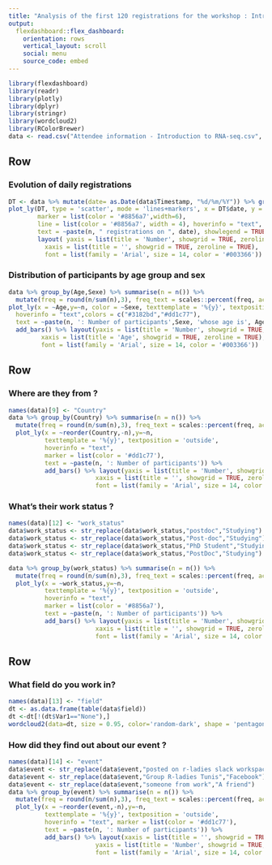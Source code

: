 ```yaml
---
title: "Analysis of the first 120 registrations for the workshop : Introduction to RNA-seq"
output: 
  flexdashboard::flex_dashboard:
    orientation: rows
    vertical_layout: scroll
    social: menu
    source_code: embed
---
```


<style>                     
.navbar {
  background-color:#62228C;
  border-color:white;
}
.navbar-brand {
color:white!important;
}
</style>                    

```r
library(flexdashboard)
library(readr)
library(plotly)
library(dplyr)
library(stringr)
library(wordcloud2)
library(RColorBrewer)
data <- read.csv("Attendee information - Introduction to RNA-seq.csv", sep = ";")
```
Row
-------------------------------------
    
### Evolution of daily registrations
```r
DT <- data %>% mutate(date= as.Date(data$Timestamp, "%d/%m/%Y")) %>% group_by(date) %>% summarise(n = n())
plot_ly(DT, type = 'scatter', mode = 'lines+markers', x = DT$date, y = DT$n, 
        marker = list(color = '#8856a7',width=6),
        line = list(color = '#8856a7', width = 4), hoverinfo = "text",
        text = ~paste(n, " registrations on ", date), showlegend = TRUE) %>% 
        layout( yaxis = list(title = 'Number', showgrid = TRUE, zeroline = TRUE),
          xaxis = list(title = '', showgrid = TRUE, zeroline = TRUE),
          font = list(family = 'Arial', size = 14, color = '#003366'))
```

### Distribution of participants by age group and sex
```r
data %>% group_by(Age,Sexe) %>% summarise(n = n()) %>% 
  mutate(freq = round(n/sum(n),3), freq_text = scales::percent(freq, accuracy = 0.1)) %>% 
plot_ly(x = ~Age,y=~n, color = ~Sexe, texttemplate = '%{y}', textposition = 'outside',
  hoverinfo = "text",colors = c("#3182bd","#dd1c77"),
  text = ~paste(n, ': Number of participants',Sexe, 'whose age is', Age)) %>%
  add_bars() %>% layout(yaxis = list(title = 'Number', showgrid = TRUE, zeroline = TRUE),
         xaxis = list(title = 'Age', showgrid = TRUE, zeroline = TRUE),
         font = list(family = 'Arial', size = 14, color = '#003366'))
```

Row
-------------------------------------
   
### Where are they from ?
```r
names(data)[9] <- "Country"
data %>% group_by(Country) %>% summarise(n = n()) %>% 
  mutate(freq = round(n/sum(n),3), freq_text = scales::percent(freq, accuracy = 0.1)) %>%
  plot_ly(x = ~reorder(Country,-n),y=~n,
          texttemplate = '%{y}', textposition = 'outside',
          hoverinfo = "text",
          marker = list(color = '#dd1c77'),
          text = ~paste(n, ': Number of participants')) %>%
          add_bars() %>% layout(yaxis = list(title = 'Number', showgrid = TRUE, zeroline = TRUE),
                        xaxis = list(title = '', showgrid = TRUE, zeroline = TRUE),
                        font = list(family = 'Arial', size = 14, color = '#003366'))
```   
 
### What's their work status ?
```r
names(data)[12] <- "work_status"
data$work_status <- str_replace(data$work_status,"postdoc","Studying")
data$work_status <- str_replace(data$work_status,"Post-doc","Studying")
data$work_status <- str_replace(data$work_status,"PhD Student","Studying")
data$work_status <- str_replace(data$work_status,"PostDoc","Studying")

data %>% group_by(work_status) %>% summarise(n = n()) %>% 
  mutate(freq = round(n/sum(n),3), freq_text = scales::percent(freq, accuracy = 0.1)) %>%
  plot_ly(x = ~work_status,y=~n,
          texttemplate = '%{y}', textposition = 'outside',
          hoverinfo = "text",
          marker = list(color = '#8856a7'),
          text = ~paste(n, ': Number of participants')) %>%
          add_bars() %>% layout(yaxis = list(title = 'Number', showgrid = TRUE, zeroline = TRUE),
                        xaxis = list(title = '', showgrid = TRUE, zeroline = TRUE),
                        font = list(family = 'Arial', size = 14, color = '#003366'))

```

Row
-------------------------------------
### What field do you work in?
```r
names(data)[13] <- "field"
dt <- as.data.frame(table(data$field))
dt <-dt[!(dt$Var1=="None"),]
wordcloud2(data=dt, size = 0.95, color='random-dark', shape = 'pentagon')
```

### How did they find out about our event ?
```r
names(data)[14] <- "event"
data$event <- str_replace(data$event,"posted on r-ladies slack workspace","Slack")
data$event <- str_replace(data$event,"Group R-ladies Tunis","Facebook")
data$event <- str_replace(data$event,"someone from work","A friend")
data %>% group_by(event) %>% summarise(n = n()) %>% 
  mutate(freq = round(n/sum(n),3), freq_text = scales::percent(freq, accuracy = 0.1)) %>%
  plot_ly(x = ~reorder(event,-n),y=~n,
          texttemplate = '%{y}', textposition = 'outside',
          hoverinfo = "text", marker = list(color = '#dd1c77'),
          text = ~paste(n, ': Number of participants')) %>%
          add_bars() %>% layout(xaxis = list(title = '', showgrid = TRUE, zeroline = TRUE),
                        yaxis = list(title = 'Number', showgrid = TRUE, zeroline = TRUE),
                        font = list(family = 'Arial', size = 14, color = '#003366'))
```
